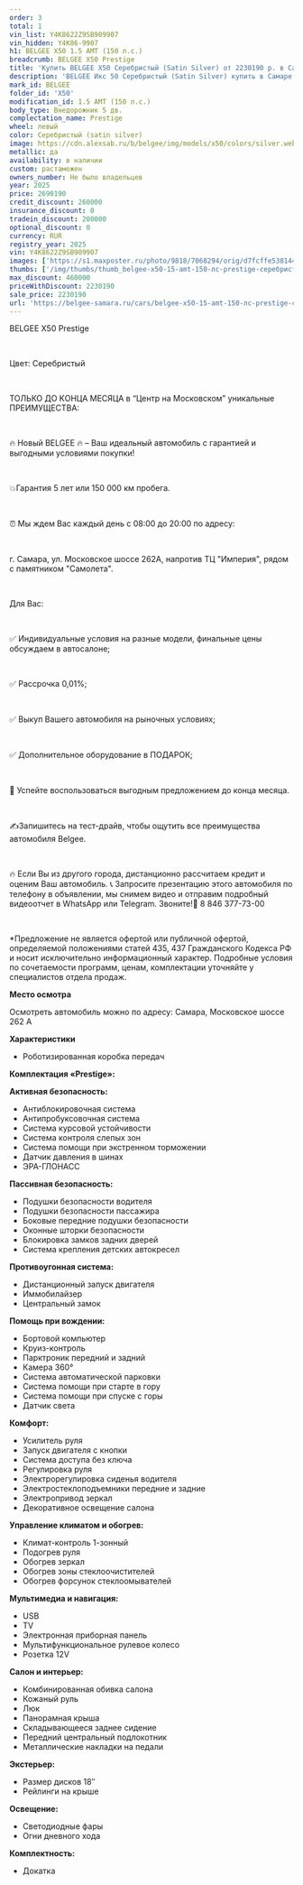 ```yaml
---
order: 3
total: 1
vin_list: Y4K8622Z9SB909907
vin_hidden: Y4K86-9907
h1: BELGEE X50 1.5 AMT (150 л.с.)
breadcrumb: BELGEE X50 Prestige
title: 'Купить BELGEE X50 Серебристый (Satin Silver) от 2230190 р. в Самаре. Цены и комплектации на новые авто в автосалоне официального дилера BELGEE'
description: 'BELGEE Икс 50 Серебристый (Satin Silver) купить в Самаре. Кредит от 0,01%, авторассрочка, скидки на все автомобили от розничной цены. Гарантия 3 года или 100 000 км. Звонить по тел.: +7 (846) 377-73-00'
mark_id: BELGEE
folder_id: 'X50'
modification_id: 1.5 AMT (150 л.с.)
body_type: Внедорожник 5 дв.
complectation_name: Prestige
wheel: левый
color: Серебристый (satin silver)
image: https://cdn.alexsab.ru/b/belgee/img/models/x50/colors/silver.webp
metallic: да
availability: в наличии
custom: растаможен
owners_number: Не было владельцев
year: 2025
price: 2690190
credit_discount: 260000
insurance_discount: 0
tradein_discount: 200000
optional_discount: 0
currency: RUR
registry_year: 2025
vin: Y4K8622Z9SB909907
images: ['https://s1.maxposter.ru/photo/9818/7068294/orig/d7fcffe538144424ac161375489650eb.jpg?sid=14', 'https://s1.maxposter.ru/photo/9818/7068294/orig/2123ca368ee3c66a9b02466ab5f3a102.jpg?sid=14', 'https://s1.maxposter.ru/photo/9818/7068294/orig/9d8e0b356d99fdc5c00a5ec40074d471.jpg?sid=14', 'https://s1.maxposter.ru/photo/9818/7068294/orig/b8b7a92504ed0cdd8531f2df1f77fbda.jpg?sid=14', 'https://s1.maxposter.ru/photo/9818/7068294/orig/ceef92dd1ac7d438d9fb4b4ebe8afe8f.jpg?sid=14', 'https://s1.maxposter.ru/photo/9818/7068294/orig/8d8de17daea1d615a64371b922f723db.jpg?sid=14', 'https://s1.maxposter.ru/photo/9818/7068294/orig/444aee5cd07be83ba31f2a9d76d96896.jpg?sid=14', 'https://s1.maxposter.ru/photo/9818/7068294/orig/bb7c736ccb588bc22873b8b570eadd9b.jpg?sid=14', 'https://s1.maxposter.ru/photo/9818/7068294/orig/eda6c80ae7724244778dacb975320b1a.jpg?sid=14', 'https://s1.maxposter.ru/photo/9818/7068294/orig/5f2ead6b5360dea9686e1b0bb134c882.jpg?sid=14', 'https://s1.maxposter.ru/photo/9818/7068294/orig/a6197fc21dcd41e63a35a7454632838d.jpg?sid=14', 'https://s1.maxposter.ru/photo/9818/7068294/orig/538acf275ecc1221d4082361114b6973.jpg?sid=14', 'https://s1.maxposter.ru/photo/9818/7068294/orig/20021bddc0a2a9548fa4be092233f3a8.jpg?sid=14', 'https://s1.maxposter.ru/photo/9818/7068294/orig/5e9e44f721fdaef54881cad84e5381e6.jpg?sid=14', 'https://s1.maxposter.ru/photo/9818/7068294/orig/48eb0898977dd55fb83a7c2e7fda4717.jpg?sid=14', 'https://s1.maxposter.ru/photo/9818/7068294/orig/12edad7fba812c433cbb64e18993c031.jpg?sid=14', 'https://s1.maxposter.ru/photo/9818/7068294/orig/49ef0eeeb7d23ddcb74b2a3cbab9de1c.jpg?sid=14', 'https://s1.maxposter.ru/photo/9818/7068294/orig/f413e3811c236715b0c36d56b81886df.jpg?sid=14', 'https://s1.maxposter.ru/photo/9818/7068294/orig/a8a48cd5a7ab4ff57d38d1a55f54e110.jpg?sid=14', 'https://s1.maxposter.ru/photo/9818/7068294/orig/9d7c305db5cede0609393d919ace6406.jpg?sid=14', 'https://s1.maxposter.ru/photo/9818/7068294/orig/e3bded30cd1d879e5824d5c111208629.jpg?sid=14', 'https://s1.maxposter.ru/photo/9818/7068294/orig/7f7b168d200159063a1726ab7d937107.jpg?sid=14', 'https://s1.maxposter.ru/photo/9818/7068294/orig/013ee870ecc949a6094cb2b1ce1c0b65.jpg?sid=14', 'https://s1.maxposter.ru/photo/9818/7068294/orig/c78fc1f2c717528fe9d5c43c92497647.jpg?sid=14', 'https://s1.maxposter.ru/photo/9818/7068294/orig/858b212489461c2f8c457adb0dd53a10.jpg?sid=14', 'https://s1.maxposter.ru/photo/9818/7068294/orig/7d7bd9409b68a5adfe21655f3b70461c.jpg?sid=14', 'https://s1.maxposter.ru/photo/9818/7068294/orig/ac42378b278ae3f24c3f59666640bde6.jpg?sid=14']
thumbs: ['/img/thumbs/thumb_belgee-x50-15-amt-150-лс-prestige-серебристый-satin-silver-2025_650eb_0.webp', '/img/thumbs/thumb_belgee-x50-15-amt-150-лс-prestige-серебристый-satin-silver-2025_3a102_1.webp', '/img/thumbs/thumb_belgee-x50-15-amt-150-лс-prestige-серебристый-satin-silver-2025_4d471_2.webp', '/img/thumbs/thumb_belgee-x50-15-amt-150-лс-prestige-серебристый-satin-silver-2025_7fbda_3.webp', '/img/thumbs/thumb_belgee-x50-15-amt-150-лс-prestige-серебристый-satin-silver-2025_afe8f_4.webp']
max_discount: 460000
priceWithDiscount: 2230190
sale_price: 2230190
url: 'https://belgee-samara.ru/cars/belgee-x50-15-amt-150-лс-prestige-серебристый-satin-silver-2025/'
---
```

<p>
 <p>
  ВЕLGEЕ X50 Prestige
  <br/>
 </p>
 <br/>
 <p>
  Цвет: Серебристый
  <br/>
 </p>
 <br/>
 <p>
  TOЛЬКО ДО KОНЦA MЕСЯЦА в “Центр на Московском” уникальныe ПPЕИMУЩЕСТВА:
  <br/>
 </p>
 <br/>
 <p>
  🔥 Новый ВЕLGЕЕ  🔥 – Ваш идеальный автомобиль с гарантией и выгодными условиями покупки!
  <br/>
 </p>
 <br/>
 <p>
  💥Гарантия 5 лет или 150 000 км пробега.
  <br/>
 </p>
 <br/>
 <p>
  ⏰ Мы ждем Вас каждый день с 08:00 до 20:00 по адресу:
  <br/>
 </p>
 <br/>
 <p>
  г. Самара, ул. Московское шоссе 262А, напротив ТЦ "Империя", рядом с памятником "Самолета".
  <br/>
 </p>
 <br/>
 <p>
  Для Вас:
  <br/>
 </p>
 <br/>
 <p>
  ✅ Индивидуальные условия на разные модели, финальные цены обсуждаем в автосалоне;
  <br/>
 </p>
 <br/>
 <p>
  ✅ Рассрочка 0,01%;
  <br/>
 </p>
 <br/>
 <p>
  ✅ Выкуп Вашего автомобиля на рыночных условиях;
  <br/>
 </p>
 <br/>
 <p>
  ✅ Дополнительное оборудование в ПОДАРОК;
  <br/>
 </p>
 <br/>
 <p>
  📆 Успейте воспользоваться выгодным предложением до конца месяца.
  <br/>
 </p>
 <br/>
 <p>
  ✍️Запишитесь на тест-драйв, чтобы ощутить все преимущества автомобиля Веlgее.
  <br/>
 </p>
 <br/>
 <p>
  🔥 Если Вы из другого города, дистанционно рассчитаем кредит и оценим Ваш автомобиль. 📞 Запросите презентацию этого автомобиля по телефону в объявлении, мы снимем видео и отправим подробный видеоотчет в WhаtsАрр или Теlеgrаm. Звоните!📲 8 846 377-73-00
  <br/>
 </p>
 <br/>
 <p>
  *Предложение не является офертой или публичной офертой, определяемой положениями статей 435, 437 Гражданского Кодекса РФ и носит исключительно информационный характер. Подробные условия по сочетаемости программ, ценам, комплектации уточняйте у специалистов отдела продаж.
 </p>
 <p>
  <strong>
   Место осмотра
  </strong>
 </p>
 <p>
  Осмотреть автомобиль можно по адресу: Самара, Московское шоссе 262 А
 </p>
 <p>
  <strong>
   Характеристики
  </strong>
 </p>
 <ul>
  <li>
   Роботизированная коробка передач
  </li>
 </ul>
 <p>
  <strong>
   Комплектация «Prestige»:
  </strong>
 </p>
 <p>
  <strong>
   Активная безопасность:
  </strong>
 </p>
 <ul>
  <li>
   Антиблокировочная система
  </li>
  <li>
   Антипробуксовочная система
  </li>
  <li>
   Система курсовой устойчивости
  </li>
  <li>
   Система контроля слепых зон
  </li>
  <li>
   Система помощи при экстренном торможении
  </li>
  <li>
   Датчик давления в шинах
  </li>
  <li>
   ЭРА-ГЛОНАСС
  </li>
 </ul>
 <p>
  <strong>
   Пассивная безопасность:
  </strong>
 </p>
 <ul>
  <li>
   Подушки безопасности водителя
  </li>
  <li>
   Подушки безопасности пассажира
  </li>
  <li>
   Боковые передние подушки безопасности
  </li>
  <li>
   Оконные шторки безопасности
  </li>
  <li>
   Блокировка замков задних дверей
  </li>
  <li>
   Система крепления детских автокресел
  </li>
 </ul>
 <p>
  <strong>
   Противоугонная система:
  </strong>
 </p>
 <ul>
  <li>
   Дистанционный запуск двигателя
  </li>
  <li>
   Иммобилайзер
  </li>
  <li>
   Центральный замок
  </li>
 </ul>
 <p>
  <strong>
   Помощь при вождении:
  </strong>
 </p>
 <ul>
  <li>
   Бортовой компьютер
  </li>
  <li>
   Круиз-контроль
  </li>
  <li>
   Парктроник передний и задний
  </li>
  <li>
   Камера 360°
  </li>
  <li>
   Система автоматической парковки
  </li>
  <li>
   Система помощи при старте в гору
  </li>
  <li>
   Система помощи при спуске с горы
  </li>
  <li>
   Датчик света
  </li>
 </ul>
 <p>
  <strong>
   Комфорт:
  </strong>
 </p>
 <ul>
  <li>
   Усилитель руля
  </li>
  <li>
   Запуск двигателя с кнопки
  </li>
  <li>
   Система доступа без ключа
  </li>
  <li>
   Регулировка руля
  </li>
  <li>
   Электрорегулировка сиденья водителя
  </li>
  <li>
   Электростеклоподъемники передние и задние
  </li>
  <li>
   Электропривод зеркал
  </li>
  <li>
   Декоративное освещение салона
  </li>
 </ul>
 <p>
  <strong>
   Управление климатом и обогрев:
  </strong>
 </p>
 <ul>
  <li>
   Климат-контроль 1-зонный
  </li>
  <li>
   Подогрев руля
  </li>
  <li>
   Обогрев зеркал
  </li>
  <li>
   Обогрев зоны стеклоочистителей
  </li>
  <li>
   Обогрев форсунок стеклоомывателей
  </li>
 </ul>
 <p>
  <strong>
   Мультимедиа и навигация:
  </strong>
 </p>
 <ul>
  <li>
   USB
  </li>
  <li>
   TV
  </li>
  <li>
   Электронная приборная панель
  </li>
  <li>
   Мультифункциональное рулевое колесо
  </li>
  <li>
   Розетка 12V
  </li>
 </ul>
 <p>
  <strong>
   Салон и интерьер:
  </strong>
 </p>
 <ul>
  <li>
   Комбинированная обивка салона
  </li>
  <li>
   Кожаный руль
  </li>
  <li>
   Люк
  </li>
  <li>
   Панорамная крыша
  </li>
  <li>
   Складывающееся заднее сидение
  </li>
  <li>
   Передний центральный подлокотник
  </li>
  <li>
   Металлические накладки на педали
  </li>
 </ul>
 <p>
  <strong>
   Экстерьер:
  </strong>
 </p>
 <ul>
  <li>
   Размер дисков 18″
  </li>
  <li>
   Рейлинги на крыше
  </li>
 </ul>
 <p>
  <strong>
   Освещение:
  </strong>
 </p>
 <ul>
  <li>
   Светодиодные фары
  </li>
  <li>
   Огни дневного хода
  </li>
 </ul>
 <p>
  <strong>
   Комплектность:
  </strong>
 </p>
 <ul>
  <li>
   Докатка
  </li>
 </ul>
</p>
